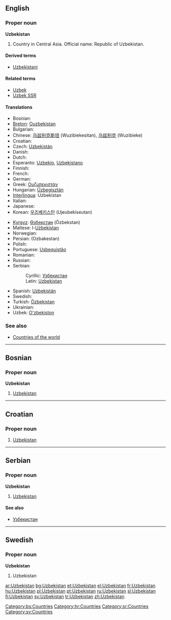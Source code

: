 {{wikipedia}}
==English==

===Proper noun===
'''Uzbekistan'''

# Country in Central Asia. Official name: Republic of Uzbekistan.

====Derived terms====
*[[Uzbekistani]]

====Related terms====
*[[Uzbek]]
*[[Uzbek SSR]]

====Translations====
{{top}}
*Bosnian: {{t-|bs|Uzbekistan|m}}
*[[Breton]]: [[Ouzbekistan]]
* Bulgarian: {{t+|bg|Узбекистан|sc=Cyrl}}
*Chinese: [[乌兹别克斯坦]] (Wuzibiekesitan), [[乌兹别克]] (Wuzibieke)
*Croatian: {{t-|hr|Uzbekistan|m}}
* Czech: [[Uzbekistán]] {{m}}
* Danish: {{t-|da|Usbekistan}}
* Dutch: {{t-|nl|Oezbekistan}}
*Esperanto: [[Uzbekio]], [[Uzbekistano]]
* Finnish: {{t+|fi|Uzbekistan}}
* French: {{t+|fr|Ouzbékistan|m}}
* German: {{t+|de|Usbekistan}}
*Greek: [[Ουζμπεκιστάν]] {{n}}
*Hungarian: [[Üzbegisztán]]
*[[Interlingua]]: Uzbekistan
* Italian: {{t-|it|Uzbekistan|m}}
* Japanese: {{t+|ja|ウズベキスタン|tr=Uzubekisutan|sc=Jpan}}
*Korean: [[우즈베키스탄]] (Ujeubekiseutan)
{{mid}}
*[[Kyrgyz]]: [[Өзбекстан]] (Özbekstan)
*Maltese: l-[[Użbekistan]]
* Norwegian: {{t-|no|Usbekistan}}
*Persian: {{FAchar|[[ازبكستان]]}} (Ozbakestan)
* Polish: {{t+|pl|Uzbekistan}}
*Portuguese: [[Usbequistão]]
* Romanian: {{t-|ro|Uzbekistan|n}}
* Russian: {{t+|ru|Узбекистан|sc=Cyrl}}
*Serbian:
*:Cyrillic: [[Узбекистан#Serbian|Узбекистан]] {{m}}
*:Latin: [[Uzbekistan#Serbian|Uzbekistan]] {{m}}
*Spanish: [[Uzbekistán]]
* Swedish: {{t+|sv|Uzbekistan}}
*Turkish: [[Özbekistan]]
* Ukrainian: {{t-|uk|Узбекистан|sc=Cyrl|xs=Ukrainian}}
*Uzbek: [[O'zbekiston]]
{{bottom}}

===See also===
*[[Countries of the world]]

----

==Bosnian==

===Proper noun===
'''Uzbekistan''' {{m}}

# [[Uzbekistan#English|Uzbekistan]]

[[Category:bs:Countries]]

----

==Croatian==

===Proper noun===
{{infl|hr|proper noun|g=m}}

# [[#English|Uzbekistan]]

[[Category:hr:Countries]]

----

==Serbian==

===Proper noun===
'''Uzbekistan''' {{m}}

# [[Uzbekistan#English|Uzbekistan]]

====See also====
*[[Узбекистан#Serbian|Узбекистан]]

[[Category:sr:Countries]]

----

==Swedish==

===Proper noun===
'''Uzbekistan'''

# Uzbekistan

[[Category:sv:Countries]]

[[ar:Uzbekistan]]
[[bg:Uzbekistan]]
[[et:Uzbekistan]]
[[el:Uzbekistan]]
[[fr:Uzbekistan]]
[[hu:Uzbekistan]]
[[pl:Uzbekistan]]
[[pt:Uzbekistan]]
[[ru:Uzbekistan]]
[[sl:Uzbekistan]]
[[fi:Uzbekistan]]
[[sv:Uzbekistan]]
[[tr:Uzbekistan]]
[[zh:Uzbekistan]]